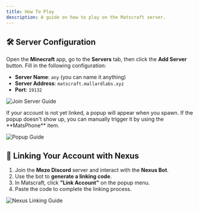 ```yaml
---
title: How To Play
description: A guide on how to play on the Matscraft server.
---
```


## 🛠️ Server Configuration

Open the **Minecraft** app, go to the **Servers** tab, then click the **Add Server** button. Fill in the following configuration:

- **Server Name**: `any` (you can name it anything)
- **Server Address**: `matscraft.mallardlabs.xyz`
- **Port**: `19132`

![Join Server Guide](/server_guide.png)

<Note type="info">
  If your account is not yet linked, a popup will appear when you spawn. If the
  popup doesn't show up, you can manually trigger it by using the **MatsPhone**
  item.
</Note>

![Popup Guide](/popup_guide.webp)

## 🔗 Linking Your Account with Nexus

1. Join the **Mezo Discord** server and interact with the **Nexus Bot**.
2. Use the bot to **generate a linking code**.
3. In Matscraft, click **"Link Account"** on the popup menu.
4. Paste the code to complete the linking process.

![Nexus Linking Guide](/nexus_guide.webp)
